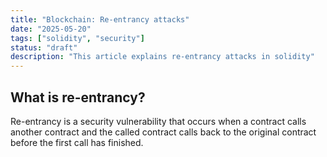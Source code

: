 ```yaml
---
title: "Blockchain: Re-entrancy attacks"
date: "2025-05-20"
tags: ["solidity", "security"]
status: "draft"
description: "This article explains re-entrancy attacks in solidity"
---
```


## What is re-entrancy?

Re-entrancy is a security vulnerability that occurs when a contract calls another contract and the called contract calls back to the original contract before the first call has finished.
